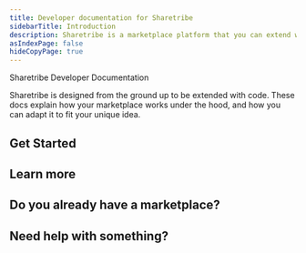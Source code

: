 ```yaml
---
title: Developer documentation for Sharetribe
sidebarTitle: Introduction
description: Sharetribe is a marketplace platform that you can extend with code. This is the developer documentation for building with Sharetribe.
asIndexPage: false
hideCopyPage: true
---
```



<StyledHeader>Sharetribe Developer Documentation</StyledHeader>

Sharetribe is designed from the ground up to be extended with code. These docs explain how your marketplace works under the hood, and how you can adapt it to fit your unique idea.

## Get Started

<CustomCards>
<CustomCard title={'Install the template'} description={'Install the Sharetribe Web Template and start customizing.'} href={'/docs/introduction/getting-started-with-web-template'} />

<CustomCard title="API Reference" description="Explore our API reference with information on the Marketplace, Integration, Authentication and Asset Delivery API." href="https://www.sharetribe.com/api-reference" />
<CustomCard title="Create an account" description="Create a free Sharetribe account and kick off development." href="https://console.sharetribe.com/new" />
</CustomCards>

## Learn more

<CustomCards>
  <CustomCard
    title="Tutorials"
    description="A step-by-step tutorial to help you build a fully functional marketplace and learn about all the key features of Sharetribe."
    href="/docs/tutorial"
  />
  <CustomCard
    title="Help Center"
    description={
      "Read more about the no-code features in the Help Center, such as how to adjust general marketplace settings and how to adjust the branding and layout of your marketplace."
    }
    href={"https://www.sharetribe.com/help/en/"}
  />
  <CustomCard
    title="Developer blog"
    description="A practical resource crafted for our developer community with a focus on how to build a marketplace using the Sharetribe Developer Platform."
    href="https://www.sharetribe.com/developer-blog"
  />
</CustomCards>

## Do you already have a marketplace?

<Cards num={1}>
  <Cards.Card
    arrow
    title="Migrate from another platform"
    href="/how-to/migrations/migrating-from-outside-sharetribe"
  />
</Cards>

## Need help with something?

<Cards num={2}>
  <Cards.Card
    arrow
    title="Reach out to our support"
    href="mailto:hello@sharetribe.com"
  />
  <Cards.Card
    arrow
    title="Ask the community"
    href="https://www.sharetribe.com/dev-slack"
  />
</Cards>
